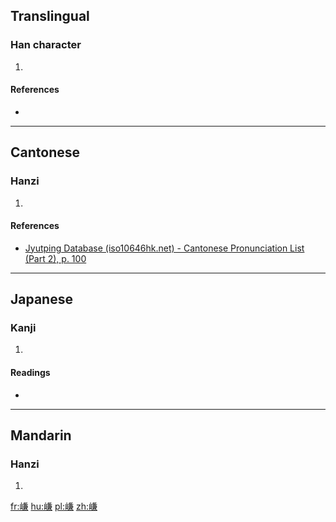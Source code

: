 ==Translingual==

===Han character===
{{Han char|rn=46|rad=山|as=10|sn=13|four=|canj=UTXC|ids=⿰山兼}}

# {{defn|Han|sort=山10}}

====References====
* {{Han ref|kx=0317.430|dkj=08365|dj=0618.120|hdz=10792.060|uh=5D70|ud=23920}}

----

==Cantonese==

===Hanzi===
{{yue-hanzi|jyut=[[him2]]|y=him2}}

# {{defn|lang=yue|sort=山10}}

====References====
* [http://www.iso10646hk.net/jp/document/download.jsp Jyutping Database (iso10646hk.net) - Cantonese Pronunciation List (Part 2), p. 100]

----

==Japanese==

===Kanji===
{{ja-kanji|grade=|rs=山10}}

# {{defn|lang=ja|sort=山10}}

====Readings====
* {{ja-readings|on=[[けん]] (ken), [[かん]] (kan)|kun=[[やまのたくいさま]] (yamanotakuisama)}}

----

==Mandarin==

===Hanzi===
{{cmn-hanzi|pin=[[qiǎn]] ([[qian3]]), [[cī]] ([[ci1]])|wg=ch'ien<sup>3</sup>, tz'u<sup>1</sup>}}

# {{defn|lang=cmn|sort=山10}}

[[fr:嵰]]
[[hu:嵰]]
[[pl:嵰]]
[[zh:嵰]]